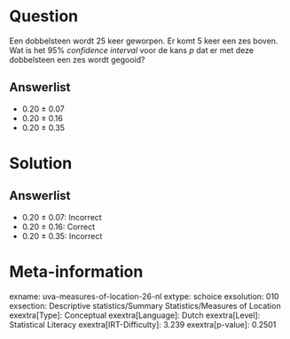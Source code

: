 Question
========

Een dobbelsteen wordt 25 keer geworpen. Er komt 5 keer een zes boven.
Wat is het 95% *confidence interval* voor de kans *p* dat er met deze
dobbelsteen een zes wordt gegooid?

Answerlist
----------

* 0.20 ± 0.07
* 0.20 ± 0.16
* 0.20 ± 0.35

Solution
========

Answerlist
----------

* 0.20 ± 0.07: Incorrect
* 0.20 ± 0.16: Correct
* 0.20 ± 0.35: Incorrect

Meta-information
================
exname: uva-measures-of-location-26-nl
extype: schoice
exsolution: 010
exsection: Descriptive statistics/Summary Statistics/Measures of Location
exextra[Type]: Conceptual
exextra[Language]: Dutch
exextra[Level]: Statistical Literacy
exextra[IRT-Difficulty]: 3.239
exextra[p-value]: 0.2501
